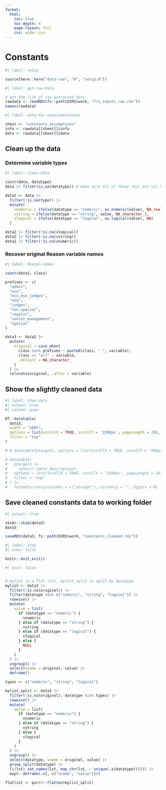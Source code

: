 ```yaml
---
format:
  html:
    toc: true
    toc-depth: 4
    page-layout: full
    css: wider.css
---
```


# Constants

```r
#| label: setup

source(here::here("data-raw", "R", "setup.R"))

```

```r
#| label: get-raw-data

# get the list of raw extracted data
rawdata <- readRDS(fs::path(DIRS$work, "frs_inputs_raw.rds"))
names(rawdata)

```


```r
#| label: data-for-experimentation

sheet <- "constants_assumptions"
info <- rawdata[[sheet]]$info
data <- rawdata[[sheet]]$data

```

## Clean up the data

### Determine variable types

```r
#| label: clean-data

count(data, datatype)
data |> filter(is.na(datatype)) # make sure all of these recs are all NAs

data2 <- data |>
  filter(!is.na(type)) |>
  mutate(
    vnumeric = ifelse(datatype == "numeric", as.numeric(value), NA_real_),
    vstring = ifelse(datatype == "string", value, NA_character_),
    vlogical = ifelse(datatype == "logical", as.logical(value), NA)
  )

data2 |> filter(!is.na(vlogical))
data2 |> filter(!is.na(vstring))
data2 |> filter(!is.na(vnumeric))

```

### Recover original Reason variable names

```r
#| label: Reason-names

count(data2, class)

prefixes <- c(
  "admin",
  "eco",
  "eco_eso_judges",
  "eso",
  "judges",
  "non_special",
  "regular",
  "senior_management",
  "special"
)

data3 <- data2 |>
  mutate(
    original = case_when(
      class %in% prefixes ~ paste0(class, "_", variable),
      class == "all" ~ variable,
      .default = NA_character_
    )
  ) |>
  relocate(original, .after = variable)


```

## Show the slightly cleaned data

```r
#| label: show-data
#| output: true
#| column: page

DT::datatable(
  data3,
  width = "100%",
  options = list(scrollX = TRUE, scrollY = '1500px', pageLength = 20),
  filter = "top"
)

# # datatable(ptargets, options = list(scrollX = TRUE, scrollY = '400px', paging = TRUE))

# datatable(
#   ptargets |>
#     select(-table_description),
#   options = list(scrollX = TRUE, scrollY = '1500px', pageLength = 20),
#   filter = "top"
# ) |>
#   formatCurrency(columns = c("ptarget"), currency = "", digits = 0)

```

## Save cleaned constants data to working folder

```r
#| output: true

skimr::skim(data3)
data3

saveRDS(data3, fs::path(DIRS$work, "constants_cleaned.rds"))

```

```r
#| label: stop
#| echo: false

knitr::knit_exit()
```

```r
#| eval: false


# mylist is a flat list, mylist_split is split by datatype
mylist <- data3 |>
  filter(!is.na(original)) |>
  filter(datatype %in% c("numeric", "string", "logical")) |>
  rowwise() |>
  mutate(
    value = list(
      if (datatype == "numeric") {
        vnumeric
      } else if (datatype == "string") {
        vstring
      } else if (datatype == "logical") {
        vlogical
      } else {
        NULL
      }
    )
  ) |>
  ungroup() |>
  select(vname = original, value) |>
  deframe()

types <- c("numeric", "string", "logical")

mylist_split <- data3 |>
  filter(!is.na(original), datatype %in% types) |>
  rowwise() |>
  mutate(
    value = list(
      if (datatype == "numeric") {
        vnumeric
      } else if (datatype == "string") {
        vstring
      } else {
        vlogical
      }
    )
  ) |>
  ungroup() |>
  select(datatype, vname = original, value) |>
  group_split(datatype) |>
  (\(lst) set_names(lst, map_chr(lst, ~ unique(.x$datatype))))() |>
  map(~ deframe(.x[, c("vname", "value")]))

flatlist <- purrr::flatten(mylist_split)

```

